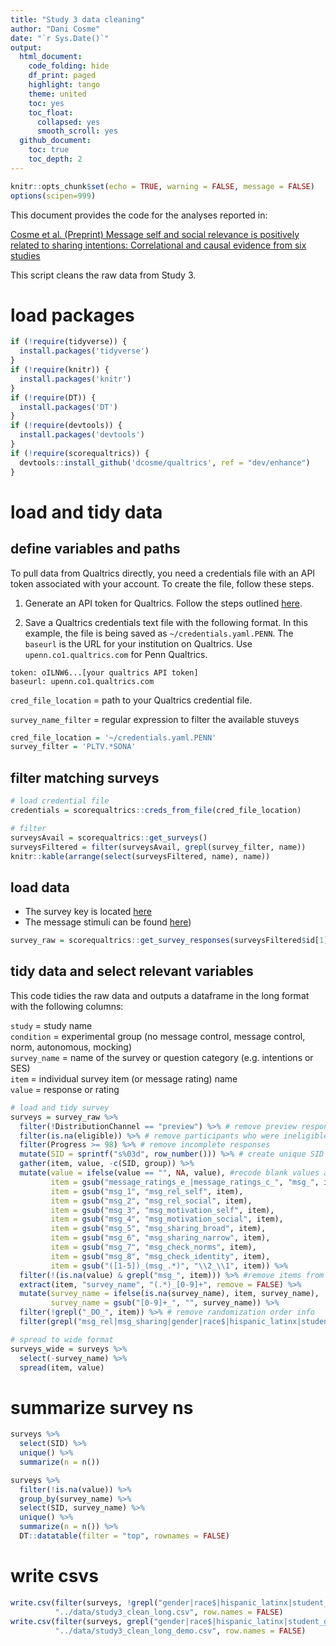 ```yaml
---
title: "Study 3 data cleaning"
author: "Dani Cosme"
date: "`r Sys.Date()`"
output:
  html_document:
    code_folding: hide
    df_print: paged
    highlight: tango
    theme: united
    toc: yes
    toc_float:
      collapsed: yes
      smooth_scroll: yes
  github_document:
    toc: true
    toc_depth: 2
---
```


```r
knitr::opts_chunk$set(echo = TRUE, warning = FALSE, message = FALSE)
options(scipen=999)
```

This document provides the code for the analyses reported in:

[Cosme et al. (Preprint) Message self and social relevance is positively related to sharing intentions:
Correlational and causal evidence from six studies]()

This script cleans the raw data from Study 3.

# load packages
```r
if (!require(tidyverse)) {
  install.packages('tidyverse')
}
if (!require(knitr)) {
  install.packages('knitr')
}
if (!require(DT)) {
  install.packages('DT')
}
if (!require(devtools)) {
  install.packages('devtools')
}
if (!require(scorequaltrics)) {
  devtools::install_github('dcosme/qualtrics', ref = "dev/enhance")
}
```

# load and tidy data {.tabset}
## define variables and paths

To pull data from Qualtrics directly, you need a credentials file with an API token associated with your account. To create the file, follow these steps.

1. Generate an API token for Qualtrics. Follow the steps outlined [here](https://www.qualtrics.com/support/integrations/api-integration/overview/).

2. Save a Qualtrics credentials text file with the following format. In this example, the file is being saved as `~/credentials.yaml.PENN`. The `baseurl` is the URL for your institution on Qualtrics. Use `upenn.co1.qualtrics.com` for Penn Qualtrics.

```
token: oILNW6...[your qualtrics API token]
baseurl: upenn.co1.qualtrics.com
```

`cred_file_location` = path to your Qualtrics credential file. 

`survey_name_filter` = regular expression to filter the available stuveys

```r
cred_file_location = '~/credentials.yaml.PENN'
survey_filter = 'PLTV.*SONA'
```

## filter matching surveys
```r
# load credential file
credentials = scorequaltrics::creds_from_file(cred_file_location)

# filter
surveysAvail = scorequaltrics::get_surveys()
surveysFiltered = filter(surveysAvail, grepl(survey_filter, name))
knitr::kable(arrange(select(surveysFiltered, name), name))
```

## load data
* The survey key is located [here]()
* The message stimuli can be found [here]())

```r
survey_raw = scorequaltrics::get_survey_responses(surveysFiltered$id[1])
```

## tidy data and select relevant variables
This code tidies the raw data and outputs a dataframe in the long format with the following columns:

`study` = study name  
`condition` = experimental group (no message control, message control, norm, autonomous, mocking)  
`survey_name` = name of the survey or question category (e.g. intentions or SES)  
`item` = individual survey item (or message rating) name  
`value` = response or rating  

```r
# load and tidy survey
surveys = survey_raw %>%
  filter(!DistributionChannel == "preview") %>% # remove preview responses
  filter(is.na(eligible)) %>% # remove participants who were ineligible
  filter(Progress >= 98) %>% # remove incomplete responses
  mutate(SID = sprintf("s%03d", row_number())) %>% # create unique SID
  gather(item, value, -c(SID, group)) %>%
  mutate(value = ifelse(value == "", NA, value), #recode blank values as NA
         item = gsub("message_ratings_e_|message_ratings_c_", "msg_", item),
         item = gsub("msg_1", "msg_rel_self", item),
         item = gsub("msg_2", "msg_rel_social", item),
         item = gsub("msg_3", "msg_motivation_self", item),
         item = gsub("msg_4", "msg_motivation_social", item),
         item = gsub("msg_5", "msg_sharing_broad", item),
         item = gsub("msg_6", "msg_sharing_narrow", item),
         item = gsub("msg_7", "msg_check_norms", item),
         item = gsub("msg_8", "msg_check_identity", item),
         item = gsub("([1-5])_(msg_.*)", "\\2_\\1", item)) %>%
  filter(!(is.na(value) & grepl("msg_", item))) %>% #remove items from the other experimental condition
  extract(item, "survey_name", "(.*)_[0-9]+", remove = FALSE) %>%
  mutate(survey_name = ifelse(is.na(survey_name), item, survey_name),
         survey_name = gsub("[0-9]+_", "", survey_name)) %>%
  filter(!grepl("_DO_", item)) %>% # remove randomization order info
  filter(grepl("msg_rel|msg_sharing|gender|race$|hispanic_latinx|student_grade", survey_name)) # filter relevant variables

# spread to wide format
surveys_wide = surveys %>%
  select(-survey_name) %>%
  spread(item, value)
```

# summarize survey ns
```r
surveys %>%
  select(SID) %>%
  unique() %>%
  summarize(n = n())

surveys %>%
  filter(!is.na(value)) %>%
  group_by(survey_name) %>%
  select(SID, survey_name) %>%
  unique() %>%
  summarize(n = n()) %>%
  DT::datatable(filter = "top", rownames = FALSE)
```

# write csvs
```r
write.csv(filter(surveys, !grepl("gender|race$|hispanic_latinx|student_grade", item)),
          "../data/study3_clean_long.csv", row.names = FALSE)
write.csv(filter(surveys, grepl("gender|race$|hispanic_latinx|student_grade", item)),
          "../data/study3_clean_long_demo.csv", row.names = FALSE)
```
